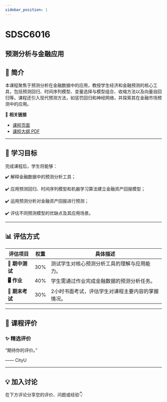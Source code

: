 ```yaml
---
sidebar_position: 1
---
```


# SDSC6016
## 预测分析与金融应用

## **📘 简介**
本课程聚焦于预测分析在金融数据中的应用，教授学生经济和金融预测的核心工具，包括预测回归、时间序列模型、变量选择与模型组合、收缩方法以及向量自回归等。课程还引入现代预测方法，如惩罚回归和神经网络，并探索其在金融市场预测中的应用。

🔗 **相关链接**
- [课程页面](https://www.cityu.edu.hk/catalogue/pg/202425/course/SDSC6016.htm)
- [课程大纲 PDF](https://www.cityu.edu.hk/catalogue/pg/202425/course/SDSC6016.pdf)

---

## **🎯 学习目标**

完成课程后，学生将能够：

✔️ 解释金融数据中的预测分析工具；

✔️ 应用预测回归、时间序列模型和机器学习算法建立金融资产回报模型；

✔️ 运用预测分析对金融资产回报进行预测；

✔️ 评估不同预测模型的优缺点及其应用场景。

---

## **📊 评估方式**

| **评估项目**          | **权重** | **具体描述**                                                                                       |
|----------------------|---------|---------------------------------------------------------------------------------------------------|
| **📄 期中测试**        | 30%     | 测试学生对核心预测分析工具的理解与应用能力。                                                        |
| **🖥️ 作业**           | 40%     | 学生需通过作业完成金融数据的预测分析任务。                                                         |
| **📄 期末考试**        | 30%     | 2小时书面考试，评估学生对课程主要内容的掌握情况。                                                   |

---

## **💬 课程评价**

### ✨ **精选评价**
<div className={commentStyles.commentBox}>
    <p className={commentStyles.commentText}>
        “期待你的评价。”
    </p>
    <p className={commentStyles.commentAuthor}>—— CityU</p>
</div>

---


## **💡 加入讨论**

在下方评论分享您的评价、问题或经验👇
<Utterances />